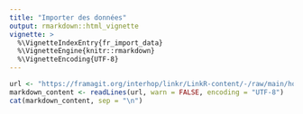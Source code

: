 ```yaml
---
title: "Importer des données"
output: rmarkdown::html_vignette
vignette: >
  %\VignetteIndexEntry{fr_import_data}
  %\VignetteEngine{knitr::rmarkdown}
  %\VignetteEncoding{UTF-8}
---
```


<html>
<body>
```r
url <- "https://framagit.org/interhop/linkr/LinkR-content/-/raw/main/home/fr/tutorials/2024-01-21_tutorial_import_data.md"
markdown_content <- readLines(url, warn = FALSE, encoding = "UTF-8")
cat(markdown_content, sep = "\n")
```
</body>
</html>